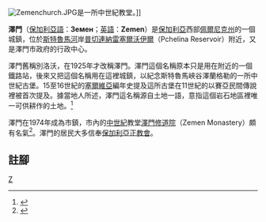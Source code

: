 [[Image:Zemenchurch.JPG|right]]是一所中世紀教堂。]]

'''澤門'''（[[保加利亞語|保加利亞語]]：'''Земен'''；[[英語|英語]]：'''Zemen'''）是[[保加利亞|保加利亞]]西部[[佩爾尼克州|佩爾尼克州]]的一個城鎮，位於[[斯特魯馬河|斯特魯馬河]]岸[[普切連納雷塞爾沃伊爾|普切連納雷塞爾沃伊爾]]（Pchelina Reservoir）附近，又是澤門市政府的行政中心。

澤門舊稱別洛沃，在1925年才改稱澤門。澤門這個名稱原本只是用在附近的一個鐵路站，後來又把這個名稱用在這裡城鎮，以紀念斯特魯馬峽谷澤蘭格勒的一所中世紀古堡。15至16世紀的[[塞爾維亞|塞爾維亞]]編年史提及這所古堡在11世紀的以賽亞民間傳說裡被首次提及。據當地人所述，澤門這名稱源自土地一語，意指這個岩石地區裡唯一可供耕作的土地。<ref>{{cite book | language = bg | author = Анна М.Чолева-Димитрова | title = ''Селищни имена от Югозападна България: Изследване'' | date = 2002年 | publisher = Речник | isbn = 9546421685 | pages = 第117頁 }}</ref>

澤門在1974年成為市鎮，市內的[[中世紀|中世紀]]教堂[[澤門修道院|澤門修道院]]（Zemen Monastery）頗有名氣<ref>{{cite book | language = en | author = Vasil Atanasov Vasilev | title = ''Bulgaria--13 centuries of existence'' | date = 1979年 | publisher = Sofia Press | pages = 第62頁 }}</ref>。澤門的居民大多信奉[[保加利亞正教會|保加利亞正教會]]。

== 註腳 ==
<div class="references-small">
<references></references>
</div>

{{coord|42|29|N|22|45|E|display=title|region:BG_type:city_source:GNS-enwiki}}
{{保加利亞地理小作品}}
{{保加利亞城市}}
{{佩爾尼克州}} 

[[Category:佩尔尼克州城市|Z]]